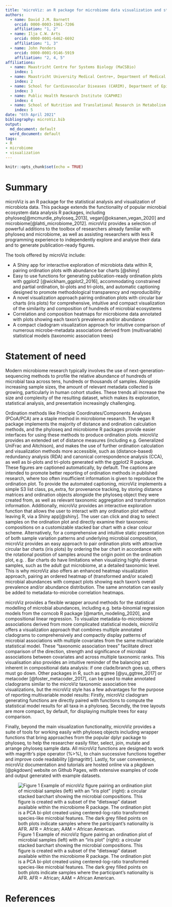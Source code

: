 ```yaml
---
title: 'microViz: an R package for microbiome data visualization and statistics'
authors: 
  - name: David J.M. Barnett
    orcid: 0000-0003-1961-7206
    affiliation: "1, 2"
  - name: Ilja C.W. Arts
    orcid: 0000-0001-6462-6692
    affiliation: "1, 3"
  - name: John Penders
    orcid: 0000-0001-9146-5919
    affiliation: "2, 4, 5"
affiliations:
  - name: Maastricht Centre for Systems Biology (MaCSBio)
    index: 1
  - name: Maastricht University Medical Centre+, Department of Medical Microbiology
    index: 2
  - name: School for Cardiovascular Diseases (CARIM), Department of Epidemiology
    index: 3
  - name: Public Health Research Institute (CAPHRI) 
    index: 4
  - name: School of Nutrition and Translational Research in Metabolism (NUTRIM)
    index: 5
date: "6th April 2021"
bibliography: microViz.bib
output:
  md_document: default
  word_document: default
tags:
- R
- microbiome
- visualization
---
```


```r
knitr::opts_chunk$set(echo = TRUE)
```

# Summary 

microViz is an R package for the statistical analysis and visualization of microbiota data. This package extends the functionality of popular microbial ecosystem data analysis R packages, including phyloseq[@mcmurdie_phyloseq_2013], vegan[@oksanen_vegan_2020] and microbiome[@lahti_microbiome_2012]. 
microViz provides a selection of powerful additions to the toolbox of researchers already familiar with phyloseq and microbiome, as well as assisting researchers with less R programming experience to independently explore and analyse their data and to generate publication-ready figures.

The tools offered by microViz include:

- A Shiny app for interactive exploration of microbiota data within R, pairing ordination plots with abundance bar charts [@shiny]
- Easy to use functions for generating publication-ready ordination plots with ggplot2 [@wickham_ggplot2_2016], accommodating constrained and partial ordination, bi-plots and tri-plots, and automatic captioning designed to promote methodological transparency and reproducibility
- A novel visualization approach pairing ordination plots with circular bar charts (iris plots) for comprehensive, intuitive and compact visualization of the similarity and composition of hundreds of microbial ecosystems
- Correlation and composition heatmaps for microbiome data annotated with plots showing each taxon's prevalence and/or abundance
- A compact cladogram visualization approach for intuitive comparison of numerous microbe-metadata associations derived from (multivariable) statistical models (taxonomic association trees)

# Statement of need

Modern microbiome research typically involves the use of next-generation-sequencing methods to profile the relative abundance of hundreds of microbial taxa across tens, hundreds or thousands of samples.
Alongside increasing sample sizes, the amount of relevant metadata collected is growing, particularly in human cohort studies. 
These trends all increase the size and complexity of the resulting dataset, which makes its exploration, statistical analysis, and presentation increasingly challenging.

Ordination methods like Principle Coordinates/Components Analyses (PCoA/PCA) are a staple method in microbiome research. 
The vegan R package implements the majority of distance and ordination calculation methods, and the phyloseq and microbiome R packages provide easier interfaces for using these methods to produce ordination plots. 
microViz provides an extended set of distance measures (including e.g. Generalized UniFrac and Aitchison), and makes the use of further ordination calculation and visualization methods more accessible, such as (distance-based) redundancy analysis (RDA) and canonical correspondence analysis (CCA), as well as bi-plots and tri-plots generated with the ggplot2 R package. 
These figures are captioned automatically, by default. The captions are intended to promote better reporting of ordination methods in published research, where too often insufficient information is given to reproduce the ordination plot. 
To provide the automated captioning, microViz implements a simple S3 list class, ps_extra, for provenance tracking, by storing distance matrices and ordination objects alongside the phyloseq object they were created from, as well as relevant taxonomic aggregation and transformation information. 
Additionally, microViz provides an interactive exploration function that allows the user to interact with any ordination plot without leaving R, via a Shiny app[@shiny]. 
The user can click and drag to select samples on the ordination plot and directly examine their taxonomic compositions on a customizable stacked bar chart with a clear colour scheme. 
Alternatively, for a comprehensive and intuitive static presentation of both sample variation patterns and underlying microbial composition, microViz provides an easy approach to pair ordination plots with attractive circular bar charts (iris plots) by ordering the bar chart in accordance with the rotational position of samples around the origin point on the ordination plot, e.g. \autoref{fig:one}. 
Bar charts do have limitations when visualizing highly diverse samples, such as the adult gut microbiome, at a detailed taxonomic level. 
This is why microViz also offers an enhanced heatmap visualization approach, pairing an ordered heatmap of (transformed and/or scaled) microbial abundances with compact plots showing each taxon’s overall prevalence and/or abundance distribution. 
The same annotation can easily be added to metadata-to-microbe correlation heatmaps.

microViz provides a flexible wrapper around methods for the statistical modelling of microbial abundances, including e.g. beta-binomial regression models from the corncob R package [@martin_modeling_2020], and compositional linear regression. 
To visualize metadata-to-microbiome associations derived from more complicated statistical models, microViz offers a visualization approach that combines multiple annotated cladograms to comprehensively and compactly display patterns of microbial associations with multiple covariates from the same multivariable statistical model. 
These “taxonomic association trees” facilitate direct comparison of the direction, strength and significance of microbial associations between covariates and across multiple taxonomic ranks. This visualisation also provides an intuitive reminder of the balancing act inherent in compositional data analysis: if one clade/branch goes up, others must go down. 
Other packages in R, such as ggtree [@yu_ggtree_2017] or metacoder [@foster_metacoder_2017], can be used to make annotated cladograms similar to the microViz taxonomic association tree visualizations, but the microViz style has a few advantages for the purpose of reporting multivariable model results: Firstly, microViz cladogram generating functions are directly paired with functions to compute the statistical model results for all taxa in a phyloseq. Secondly, the tree layouts are more compact, by default, for displaying multiple trees for easy comparison. 

Finally, beyond the main visualization functionality, microViz provides a suite of tools for working easily with phyloseq objects including wrapper functions that bring approaches from the popular dplyr package to phyloseq, to help the researcher easily filter, select, join, mutate and arrange phyloseq sample data. All microViz functions are designed to work with magrittr's pipe operator (%>%), to chain successive functions together and improve code readability [@magrittr]. Lastly, for user convenience, microViz documentation and tutorials are hosted online via a pkgdown [@pkgdown] website on Github Pages, with extensive examples of code and output generated with example datasets. 

![Figure 1 Example of microViz figure pairing an ordination plot of microbial samples (left) with an “iris plot” (right): a circular stacked barchart showing the microbial compositions. This figure is created with a subset of the “dietswap” dataset available within the microbiome R package. The ordination plot is a PCA bi-plot created using centered-log-ratio transformed species-like microbial features. The dark grey filled points on both plots indicate samples where the participant’s nationality is AFR. AFR = African; AAM = African American. \label{fig:one}](fig1.svg)

# References

